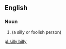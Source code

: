 ==English==

===Noun===
{{en-noun|silly billies}}

# {{alternative spelling of|[[Silly Billy]]}} (a silly or foolish person)

[[pl:silly billy]]